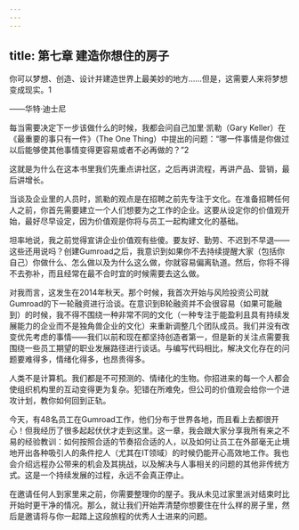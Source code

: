 ```yaml
---
---
---
```

title: 第七章 建造你想住的房子
---




你可以梦想、创造、设计并建造世界上最美妙的地方……但是，这需要人来将梦想变成现实。1

——华特·迪士尼

每当需要决定下一步该做什么的时候，我都会问自己加里·凯勒（Gary Keller）在《最重要的事只有一件》（The One Thing）中提出的问题：“哪一件事情是你做过以后能够使其他事情变得更容易或者不必再做的？”2

这就是为什么在这本书里我们先重点讲社区，之后再讲流程，再讲产品、营销，最后讲增长。

当谈及企业里的人员时，凯勒的观点是在招聘之前先专注于文化。在准备招聘任何人之前，你首先需要建立一个人们想要为之工作的企业。这要从设定你的价值观开始，最好尽早设定，因为价值观是你将与员工一起构建文化的基础。

坦率地说，我之前觉得宣讲企业价值观有些傻。要友好、勤劳、不迟到不早退——这些还用说吗？创建Gumroad之后，我意识到如果你不去持续提醒大家（包括你自己）你做什么、怎么做以及为什么这么做，你就容易偏离轨道。然后，你将不得不去弥补，而且经常在最不合时宜的时候需要去这么做。

对我而言，这发生在2014年秋天。那个时候，我首次开始与风险投资公司就Gumroad的下一轮融资进行洽谈。在意识到B轮融资并不会很容易（如果可能融到）的时候，我不得不围绕一种非常不同的文化（一种专注于能盈利且具有持续发展能力的企业而不是独角兽企业的文化）来重新调整几个团队成员。我们并没有改变优先考虑的事情——我们以前和现在都坚持创造者第一，但是新的关注点需要我围绕一些员工期望的职业发展路径进行谈话。与编写代码相比，解决文化存在的问题要难得多，情绪化得多，也昂贵得多。

人类不是计算机。我们都是不可预测的、情绪化的生物。你招进来的每一个人都会使组织机构里的互动变得更为复杂。犯错在所难免，但公司的价值观会给你一个进攻计划，教你如何回到正轨。

今天，有48名员工在Gumroad工作，他们分布于世界各地，而且看上去都很开心！但我经历了很多起起伏伏才走到这里。这一章，我会跟大家分享我所有来之不易的经验教训：如何按照合适的节奏招合适的人，以及如何让员工在外部毫无止境地开出各种吸引人的条件挖人（尤其在IT领域）的时候仍能开心高效地工作。我也会介绍远程办公带来的机会及其挑战，以及解决与人事相关的问题的其他非传统方式。这是一个持续发展的过程，永远不会真正停止。

在邀请任何人到家里来之前，你需要整理你的屋子。我从未见过家里派对结束时比开始时更干净的情况。那么，就让我们开始弄清楚你想要住在什么样的房子里，然后是邀请将与你一起踏上这段旅程的优秀人士进来的问题。